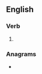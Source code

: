 ==English==

===Verb===
{{head|en|present participle}}

# {{present participle of|spider|lang=en|nocat=1}}

===Anagrams===
* {{anagrams|en|a=degiinprs|presiding}}